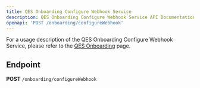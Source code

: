 ```yaml
---
title: QES Onboarding Configure Webhook Service
description: QES Onboarding Configure Webhook Service API Documentation
openapi: 'POST /onboarding/configureWebhook'
---
```


For a usage description of the QES Onboarding Configure Webhook Service, please refer to the [QES Onboarding](/essentials/qesOnboarding) page.

## Endpoint

**POST** `/onboarding/configureWebhook`

